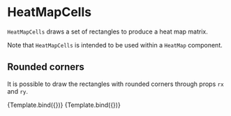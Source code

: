 
# HeatMapCells

<Meta title="Charts/Matrix/HeatMapCells" />

`HeatMapCells` draws a set of rectangles to produce a heat map matrix.

<ArgsTable of={HeatMapCells} />

Note that `HeatMapCells` is intended to be used within a `HeatMap` component.

## Rounded corners

It is possible to draw the rectangles with rounded corners through props `rx` and `ry`.

<Canvas>
    <Story
        name="default"
        args={{ style: { fill: '#dddddd', strokeWidth: 1, stroke: '#222222' } }}
        component={HeatMapCells}
        decorators={[ChartHeatMapDecorator]}
    >
        {Template.bind({})}
    </Story>
    <Story
        name="rounded corners"
        args={{ rx: 8, ry: 8, style: { fill: '#dddddd', strokeWidth: 1, stroke: '#222222' } }}
        component={HeatMapCells}
        decorators={[ChartHeatMapDecorator]}
    >
        {Template.bind({})}
    </Story>
</Canvas>
